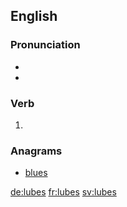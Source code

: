 ==English==

===Pronunciation===
* {{IPA|/luːbz/|lang=en}}
* {{rhymes|uːbz|lang=en}}

===Verb===
{{head|en|verb form}}

# {{en-third-person singular of|lube}}

===Anagrams===
* [[blues#English|blues]]

[[de:lubes]]
[[fr:lubes]]
[[sv:lubes]]